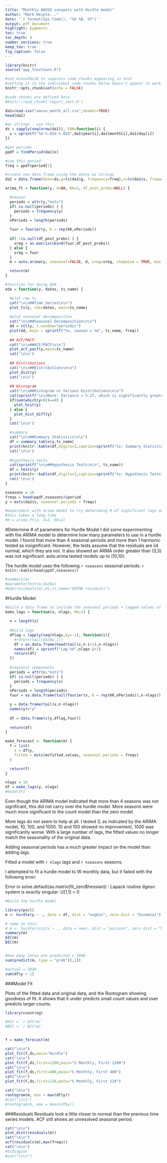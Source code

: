 ```yaml
---
title: "Monthly AAVSO sunspots with Hurdle model"
author: "Mark Heiple..."
date: '`r format(Sys.time(), "%d %B, %Y")`'
output: pdf_document
highlight: pygments
toc: true
toc_depth: 4
number_sections: true
keep_tex: true
fig_caption: false
---
```


```r
library(knitr)
source("app_functions.R")

#set echo=FALSE to suppress code chunks appearing in text
#setting it in the individual code chunks below doesn't appear to work
knitr::opts_chunk$set(echo = FALSE)

#code chunks are defined here
#knitr::read_chunk('report_test.R')

```


```r
da1=read.csv("aavso_month_all.csv",header=TRUE)
head(da1)

#as strings - use this
ds = sapply(seq(nrow(da1)), FUN=function(i) {
  s = sprintf("%d-%.02d-%.02d",da1$year[i],da1$month[i],da1$day[i])
})

#get periods
ppdf = findPeriod(da1$s)

#use this period
freq = ppdf$period[1]

#create new data frame using the dates as strings
da2 = data.frame(date=ds,g=ts(da1$g, frequency=freq),s=ts(da1$s, frequency=freq),w=ts(da1$W, frequency=freq))
```

```r

arima_ft = function(y, d=NA, KK=2, df_post_probs=NULL) {

  #season
  periods = attr(y,"msts")
  if( is.null(periods) ) {
    periods = frequency(y)
  }
  nPeriods = length(periods)

  fuur = fourier(y, K = rep(KK,nPeriods))
  
  if( !is.null(df_post_probs) ) {
    xreg = as.matrix(cbind(fuur,df_post_probs))
  } else {
    xreg = fuur
  }
  m = auto.arima(y, seasonal=FALSE, d, xreg=xreg, stepwise = TRUE, max.p=10,max.q=10,max.order=20)

  return(m)  
}

#function for doing EDA
eda = function(y, dates, ts_name) {

  #plot raw ts
  cat("\n\n##Time Series\n\n")
  plot_ts(y, tdx=dates, main=ts_name)
  
  #plot seasonal decomposition
  cat("\n\n##Seasonal Decomposition\n\n")
  dd = stl(y, s.window="periodic")
  plot(dd, main = sprintf("%s, season = %d", ts_name, freq))
  
  ## ACF/PACF:
  cat("\n\n##ACF/PACF\n\n")
  plot_acf_pacf(y,main=ts_name)
  cat('\n\n')
  
  ## Distributions
  cat("\n\n##Distributions\n\n")
  plot_dist(y)
  cat('\n\n')
  
  ## Histogram
  cat("\n\n##Histogram vs Various Distributions\n\n")
  cat(sprintf("\n\nNote: Variance = %.2f, which is significantly greater than the mean (%.2f), which indicates that the data is closer to a negative binomial distribution.\n\n",round(var(y),digits=2),round(mean(y),digits=2)))
  if(sum(which(y<0))==0) {
    plot_hist(y)
  } else {
    plot_hist_diff(y)
  }
  cat('\n\n')

  #summary   
  cat("\n\n##Summary Statistics\n\n")
  df = summary_table(y,ts_name)
  print(knitr::kable(df,digits=3,caption=sprintf("%s: Summary Statistics", ts_name)))
  cat('\n\n')
  
  #hypothesis tests
  cat(sprintf("\n\n##Hypothesis Tests\n\n", ts_name))
  df = tests(y)
  print(knitr::kable(df,digits=3,caption=sprintf("%s: Hypothesis Tests",ts_name)))
  cat('\n\n')
}

nseasons = 10
freqs = head(ppdf,nseasons)$period
y = msts(da2$s, seasonal.periods = freqs)

#experiment with arima model to try deteriming # of significant lags and seasons
#this takes a long time
#m = arima_ft(y, d=1, KK=2)
```
\newpage
#Determine # of parameters for Hurdle Model
I did some experimenting with the ARIMA model to determine how many parameters to use in a hurdle model. I found that more than 4 seasonal periods and more then 1 harmonic tested as insignificant. However, the tests assume that the residuals are iid normal, which they are not. It also showed an ARMA order greater than (3,3) was not significant. auto.arima tested models up to (10,10).

The hurdle model uses the following `r nseasons` seasonal periods:
`r knitr::kable(head(ppdf,nseasons))`

```r
#summary(m)
#parameterTest(m,da2$w)
#eda(residuals(m),ds,ts_name="ARIMA residuals")
```

\newpage
#Hurdle Model

```r

#build a data frame to include the seasonal periods + lagged values of the counts
make_lags = function(x, nlags, KK=1) {
  
  n = length(x)
  
  #build lags
  dflag = lapply(seq(nlags,by=-1), function(i){
    #return(tail(da2$w,i))
    df = as.data.frame(head(tail(x,n-i+1),n-nlags))
    names(df) = sprintf("Lag-%d",nlags-i+1)
    return(df)
  })
  
  #seasonal components
  periods = attr(x,"msts")
  if( is.null(periods) ) {
    periods = frequency(x)
  }
  nPeriods = length(periods)
  fuur = as.data.frame(tail(fourier(x, K = rep(KK,nPeriods)),n-nlags))

  y = data.frame(tail(x,n-nlags))
  names(y)="y"
  
  df = data.frame(c(y,dflag,fuur))
  
  return(df)
}

make_forecast <- function(m) {
  f = list(
    x = df$y,
    fitted = msts(m$fitted.values, seasonal.periods = freqs)
  )

  return(f)  
}

nlags = 10
df = make_lags(y, nlags)
#head(df)

```

Even though the ARIMA model indicated that more than 4 seasons was not significant, this did not carry over the hurdle model. More seasons were much more significant to the count model than the zero model.

More lags do not seem to help at all. I tested 3, as indicated by the ARIMA model, 10, 100, and 1000. 10 and 100 showed no improvement, 1000 was significantly worse. With a large number of lags, the fitted values no longer match the seasonality of the original data.

Adding seasonal periods has a much greater impact on the model than adding lags.

Fitted a model with `r nlags` lags and `r nseasons` seasons.

I attempted to fit a hurdle model to W monthly data, but it failed with the following error:

Error in solve.default(as.matrix(fit_zero$hessian)) : 
  Lapack routine dgesv: system is exactly singular: U[1,1] = 0


```r
#build the hurdle model

library(pscl)
m <- hurdle(y ~ ., data = df, dist = "negbin", zero.dist = "binomial")

# same as this:
# m <- hurdle(visits ~ ., data = nmes, dist = "poisson", zero.dist = "binomial")
summary(m)
AIC(m)
BIC(m)


#how many zeros are predicted = 3040
sum(predict(m, type = "prob")[,1])

#actual = 3040
sum(df$y < 1)  
```

###Model Fit

Plots of the fitted data and original data, and the Rootogram showing goodness of fit. It shows that it under predicts small count values and over predicts larger counts.

```r
library(countreg)

#AIC = `r AIC(m)`
#BIC = `r BIC(m)`


f = make_forecast(m)

cat("\n\n")
plot_fit(f,ds,main="Hurdle")
cat("\n\n")
plot_fit(f,ds,first=1200,main="S Monthly, First 1200")
cat("\n\n")
plot_fit(f,ds,first=400,main="S Monthly, First 400")
cat("\n\n")
plot_fit(f,ds,first=129,main="S Monthly, First 129")

cat("\n\n")
rootogram(m, max = max(df$y))
#cat("\n\n")
#rootogram(m, max = mean(df$y))


```

###Residuals
Residuals look a little closer to normal than the previous time series models. ACF still shows an unresolved seasonal period.

```r
cat("\n\n")
plot_dist(residuals(m))
cat("\n\n")
acf(residuals(m),max(freqs))
cat("\n\n")
#tsdiag(m)
#cat("\n\n")
```

